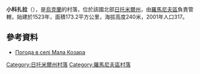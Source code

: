 {{coord|50|9|21|N|27|46|15|E|scale:30000|display=title}}

'''小科扎拉'''（{{lang-uk|Мала Козара}}），是[[烏克蘭|烏克蘭]]的村落，位於該國北部[[日托米爾州|日托米爾州]]，由[[羅馬尼夫區|羅馬尼夫區]]負責管轄，始建於1523年，面積173.2平方公里，海拔高度240米，2001年人口317。

==參考資料==
* [http://weather.in.ua/ua/zhitomirskaja/14524 Погода в селі Мала Козара] {{Wayback|url=http://weather.in.ua/ua/zhitomirskaja/14524 |date=20200805084810 }}

{{DEFAULTSORT:Мала Козара}}
[[Category:日托米爾州村落|Category:日托米爾州村落]]
[[Category:羅馬尼夫區村落|Category:羅馬尼夫區村落]]


{{Zhytomyr-geo-stub}}